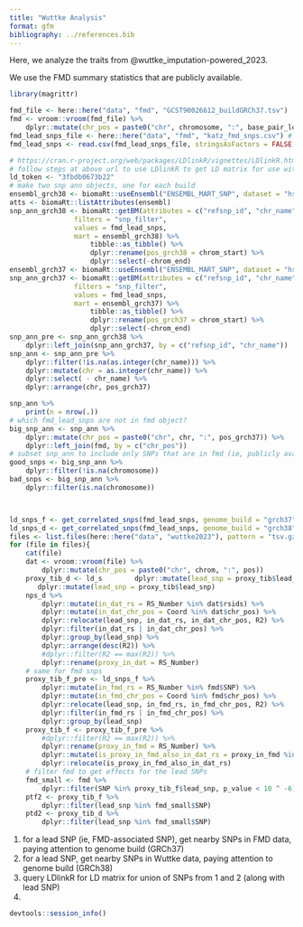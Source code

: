 ```yaml
---
title: "Wuttke Analysis"
format: gfm
bibliography: ../references.bib
---
```


Here, we analyze the traits from @wuttke_imputation-powered_2023.

We use the FMD summary statistics that are publicly available.

```r
library(magrittr)
```


```r
fmd_file <- here::here("data", "fmd", "GCST90026612_buildGRCh37.tsv")
fmd <- vroom::vroom(fmd_file) %>%
    dplyr::mutate(chr_pos = paste0("chr", chromosome, ":", base_pair_location))
fmd_lead_snps_file <- here::here("data", "fmd", "katz_fmd_snps.csv") # snps from Katz et al. 2022 Supp Info Table SII.
fmd_lead_snps <- read.csv(fmd_lead_snps_file, stringsAsFactors = FALSE, header = FALSE) %>% as.character()

```


```r
# https://cran.r-project.org/web/packages/LDlinkR/vignettes/LDlinkR.html
# follow steps at above url to use LDlinkR to get LD matrix for use with MendelianRandomization R pkg
ld_token <- "3fbdb0673b22"
# make two snp ann objects, one for each build
ensembl_grch38 <- biomaRt::useEnsembl("ENSEMBL_MART_SNP", dataset = "hsapiens_snp")
atts <- biomaRt::listAttributes(ensembl)
snp_ann_grch38 <- biomaRt::getBM(attributes = c("refsnp_id", "chr_name", "chrom_start", "chrom_end"),
                filters = "snp_filter",
                values = fmd_lead_snps,
                mart = ensembl_grch38) %>%
                    tibble::as_tibble() %>%
                    dplyr::rename(pos_grch38 = chrom_start) %>%
                    dplyr::select(-chrom_end)
ensembl_grch37 <- biomaRt::useEnsembl("ENSEMBL_MART_SNP", dataset = "hsapiens_snp", GRCh = 37)
snp_ann_grch37 <- biomaRt::getBM(attributes = c("refsnp_id", "chr_name", "chrom_start", "chrom_end"),
                filters = "snp_filter",
                values = fmd_lead_snps,
                mart = ensembl_grch37) %>%
                    tibble::as_tibble() %>%
                    dplyr::rename(pos_grch37 = chrom_start) %>%
                    dplyr::select(-chrom_end)
snp_ann_pre <- snp_ann_grch38 %>%
    dplyr::left_join(snp_ann_grch37, by = c("refsnp_id", "chr_name"))
snp_ann <- snp_ann_pre %>%
    dplyr::filter(!is.na(as.integer(chr_name))) %>%
    dplyr::mutate(chr = as.integer(chr_name)) %>%
    dplyr::select( - chr_name) %>%
    dplyr::arrange(chr, pos_grch37)

snp_ann %>%
    print(n = nrow(.))   
# which fmd_lead_snps are not in fmd object?
big_snp_ann <- snp_ann %>%
    dplyr::mutate(chr_pos = paste0("chr", chr, ":", pos_grch37)) %>%
    dplyr::left_join(fmd, by = c("chr_pos"))
# subset snp_ann to include only SNPs that are in fmd (ie, publicly available data)
good_snps <- big_snp_ann %>%
    dplyr::filter(!is.na(chromosome)) 
bad_snps <- big_snp_ann %>%
    dplyr::filter(is.na(chromosome))
```


```r
```


```r
```


```r
ld_snps_f <- get_correlated_snps(fmd_lead_snps, genome_build = "grch37", ld_token = ld_token)
ld_snps_d <- get_correlated_snps(fmd_lead_snps, genome_build = "grch38", ld_token = ld_token)
files <- list.files(here::here("data", "wuttke2023"), pattern = "tsv.gz", full.names = TRUE)
for (file in files){
    cat(file)
    dat <- vroom::vroom(file) %>%
        dplyr::mutate(chr_pos = paste0("chr", chrom, ":", pos))
    proxy_tib_d <- ld_s        dplyr::mutate(lead_snp = proxy_tib$lead_snp)
       dplyr::mutate(lead_snp = proxy_tib$lead_snp)
    nps_d %>%
        dplyr::mutate(in_dat_rs = RS_Number %in% dat$rsids) %>%
        dplyr::mutate(in_dat_chr_pos = Coord %in% dat$chr_pos) %>%
        dplyr::relocate(lead_snp, in_dat_rs, in_dat_chr_pos, R2) %>%  
        dplyr::filter(in_dat_rs | in_dat_chr_pos) %>%
        dplyr::group_by(lead_snp) %>%
        dplyr::arrange(desc(R2)) %>%
        #dplyr::filter(R2 == max(R2)) %>%
        dplyr::rename(proxy_in_dat = RS_Number) 
    # same for fmd snps
    proxy_tib_f_pre <- ld_snps_f %>%
        dplyr::mutate(in_fmd_rs = RS_Number %in% fmd$SNP) %>%
        dplyr::mutate(in_fmd_chr_pos = Coord %in% fmd$chr_pos) %>%
        dplyr::relocate(lead_snp, in_fmd_rs, in_fmd_chr_pos, R2) %>%
        dplyr::filter(in_fmd_rs | in_fmd_chr_pos) %>%
        dplyr::group_by(lead_snp) 
    proxy_tib_f <- proxy_tib_f_pre %>%
        #dplyr::filter(R2 == max(R2)) %>%
        dplyr::rename(proxy_in_fmd = RS_Number) %>%
        dplyr::mutate(is_proxy_in_fmd_also_in_dat_rs = proxy_in_fmd %in% dat$rsids) %>%
        dplyr::relocate(is_proxy_in_fmd_also_in_dat_rs)
    # filter fmd to get effects for the lead SNPs
    fmd_small <- fmd %>%
        dplyr::filter(SNP %in% proxy_tib_f$lead_snp, p_value < 10 ^ -6)
    ptf2 <- proxy_tib_f %>%
        dplyr::filter(lead_snp %in% fmd_small$SNP) 
    ptd2 <- proxy_tib_d %>%
        dplyr::filter(lead_snp %in% fmd_small$SNP)
```

1. for a lead SNP (ie, FMD-associated SNP), get nearby SNPs in FMD data, paying attention to genome build (GRCh37)
2. for a lead SNP, get nearby SNPs in Wuttke data, paying attention to genome build (GRCh38)
3. query LDlinkR for LD matrix for union of SNPs from 1 and 2 (along with lead SNP)
4. 




```r
devtools::session_info()
```